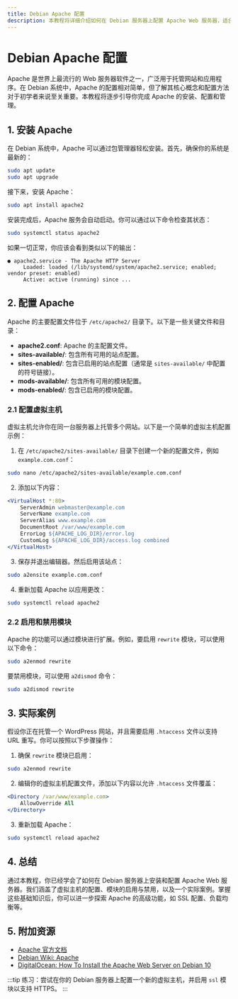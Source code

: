 ```yaml
---
title: Debian Apache 配置
description: 本教程将详细介绍如何在 Debian 服务器上配置 Apache Web 服务器，适合初学者学习。
---
```


# Debian Apache 配置

Apache 是世界上最流行的 Web 服务器软件之一，广泛用于托管网站和应用程序。在 Debian 系统中，Apache 的配置相对简单，但了解其核心概念和配置方法对于初学者来说至关重要。本教程将逐步引导你完成 Apache 的安装、配置和管理。

## 1. 安装 Apache

在 Debian 系统中，Apache 可以通过包管理器轻松安装。首先，确保你的系统是最新的：

```bash
sudo apt update
sudo apt upgrade
```

接下来，安装 Apache：

```bash
sudo apt install apache2
```

安装完成后，Apache 服务会自动启动。你可以通过以下命令检查其状态：

```bash
sudo systemctl status apache2
```

如果一切正常，你应该会看到类似以下的输出：

```plaintext
● apache2.service - The Apache HTTP Server
     Loaded: loaded (/lib/systemd/system/apache2.service; enabled; vendor preset: enabled)
     Active: active (running) since ...
```

## 2. 配置 Apache

Apache 的主要配置文件位于 `/etc/apache2/` 目录下。以下是一些关键文件和目录：

- **apache2.conf**: Apache 的主配置文件。
- **sites-available/**: 包含所有可用的站点配置。
- **sites-enabled/**: 包含已启用的站点配置（通常是 `sites-available/` 中配置的符号链接）。
- **mods-available/**: 包含所有可用的模块配置。
- **mods-enabled/**: 包含已启用的模块配置。

### 2.1 配置虚拟主机

虚拟主机允许你在同一台服务器上托管多个网站。以下是一个简单的虚拟主机配置示例：

1. 在 `/etc/apache2/sites-available/` 目录下创建一个新的配置文件，例如 `example.com.conf`：

```bash
sudo nano /etc/apache2/sites-available/example.com.conf
```

2. 添加以下内容：

```apache
<VirtualHost *:80>
    ServerAdmin webmaster@example.com
    ServerName example.com
    ServerAlias www.example.com
    DocumentRoot /var/www/example.com
    ErrorLog ${APACHE_LOG_DIR}/error.log
    CustomLog ${APACHE_LOG_DIR}/access.log combined
</VirtualHost>
```

3. 保存并退出编辑器。然后启用该站点：

```bash
sudo a2ensite example.com.conf
```

4. 重新加载 Apache 以应用更改：

```bash
sudo systemctl reload apache2
```

### 2.2 启用和禁用模块

Apache 的功能可以通过模块进行扩展。例如，要启用 `rewrite` 模块，可以使用以下命令：

```bash
sudo a2enmod rewrite
```

要禁用模块，可以使用 `a2dismod` 命令：

```bash
sudo a2dismod rewrite
```

## 3. 实际案例

假设你正在托管一个 WordPress 网站，并且需要启用 `.htaccess` 文件以支持 URL 重写。你可以按照以下步骤操作：

1. 确保 `rewrite` 模块已启用：

```bash
sudo a2enmod rewrite
```

2. 编辑你的虚拟主机配置文件，添加以下内容以允许 `.htaccess` 文件覆盖：

```apache
<Directory /var/www/example.com>
    AllowOverride All
</Directory>
```

3. 重新加载 Apache：

```bash
sudo systemctl reload apache2
```

## 4. 总结

通过本教程，你已经学会了如何在 Debian 服务器上安装和配置 Apache Web 服务器。我们涵盖了虚拟主机的配置、模块的启用与禁用，以及一个实际案例。掌握这些基础知识后，你可以进一步探索 Apache 的高级功能，如 SSL 配置、负载均衡等。

## 5. 附加资源

- [Apache 官方文档](https://httpd.apache.org/docs/)
- [Debian Wiki: Apache](https://wiki.debian.org/Apache)
- [DigitalOcean: How To Install the Apache Web Server on Debian 10](https://www.digitalocean.com/community/tutorials/how-to-install-the-apache-web-server-on-debian-10)

:::tip
练习：尝试在你的 Debian 服务器上配置一个新的虚拟主机，并启用 `ssl` 模块以支持 HTTPS。
:::